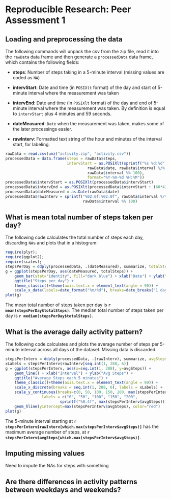 # Reproducible Research: Peer Assessment 1


## Loading and preprocessing the data
The following commands will unpack the csv from the zip file, read it into the 
`rawData` data frame and then generate a `processedData` data frame, which
contains the following fields:

- **steps**: Number of steps taking in a 5-minute interval (missing values are coded as `NA`)

- **intervStart**: Date and time (in `POSIXlt` format) of the day and start of 5-minute interval where the measurement was taken

- **intervEnd**: Date and time (in `POSIXlt` format) of the day and end of 5-minute interval where the measurement was taken. By definition is equal to `intervStart` plus 4 minutes and 59 seconds.

- **dateMeasured**: `Date` when the measurement was taken, makes some of the later processings easier.

- **rawInterv**: Formatted text string of the hour and minutes of the interval start, for labeling.


```r
rawData = read.csv(unz("activity.zip", "activity.csv"))
processedData = data.frame(steps = rawData$steps,
                           intervStart = as.POSIXlt(sprintf("%s %d:%d",
                                    rawData$date, rawData$interval %/% 100, 
                                    rawData$interval %% 100),
                                    format="%Y-%m-%d %H:%M"))
processedData$intervStart = as.POSIXlt(processedData$intervStart)
processedData$intervEnd = as.POSIXlt(processedData$intervStart + (60*4) + 59)
processedData$dateMeasured = as.Date(rawData$date)
processedData$rawInterv = sprintf("%02.0f:%02.0f", rawData$interval %/% 100,
                                  rawData$interval %% 100)
```


## What is mean total number of steps taken per day?
The following code calculates the total number of steps each day, discarding `NA`s and plots that in a histogram:
```r
require(plyr);
require(ggplot2);
require(scales);
stepsPerDay = ddply(processedData, .(dateMeasured), summarize, totalSteps=sum(steps, na.rm=TRUE))
g = ggplot(stepsPerDay, aes(dateMeasured, totalSteps)) + 
    geom_bar(stat="identity", fill="dark blue") + xlab("Date") + ylab("Steps") +
    ggtitle("Steps per day") +
    theme_classic()+theme(axis.text.x = element_text(angle = 90)) +
    scale_x_date(labels=date_format("%m/%d"), breaks=date_breaks("1 day"))
plot(g)
```

The mean total number of steps taken per day is **`r mean(stepsPerDay$totalSteps)`**.
The median total number of steps taken per day is **`r median(stepsPerDay$totalSteps)`**.

## What is the average daily activity pattern?
The following code calculates and plots the average number of steps per 5-minute
interval across all days of the dataset. Missing data is discarded.
```r
stepsPerInterv = ddply(processedData, .(rawInterv), summarize, avgSteps = mean(steps, na.rm=TRUE))
xLabels = stepsPerInterv$rawInterv[seq.int(1, 288, 6)]
g = ggplot(stepsPerInterv, aes(x=seq.int(1, 288), y=avgSteps)) +
    geom_line() + xlab("Interval") + ylab("Avg Steps") +
    ggtitle("Average Steps each 5 minutes") +
    theme_classic()+theme(axis.text.x = element_text(angle = 90)) +
    scale_x_discrete(breaks = seq.int(1, 288, 6), labels = xLabels) +
    scale_y_continuous(breaks=c(0, 50, 100, 150, 200, max(stepsPerInterv$avgSteps)),
                labels = c("0", "50", "100", "150", "200",
                        sprintf("%0.4f", max(stepsPerInterv$avgSteps))))+
    geom_hline(yintercept=max(stepsPerInterv$avgSteps), color="red")
plot(g)
```

The 5-minute interval starting at **`r stepsPerInterv$rawInterv[which.max(stepsPerInterv$avgSteps)]`** has
the maximum average number of steps, at **`r stepsPerInterv$avgSteps[which.max(stepsPerInterv$avgSteps)]`**.

## Imputing missing values
Need to impute the NAs for steps with something



## Are there differences in activity patterns between weekdays and weekends?
